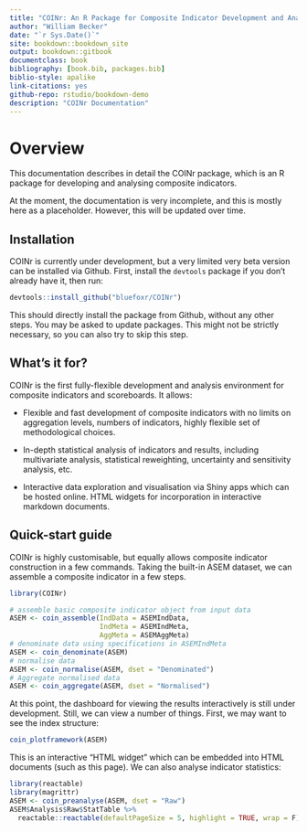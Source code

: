```yaml
--- 
title: "COINr: An R Package for Composite Indicator Development and Analysis"
author: "William Becker"
date: "`r Sys.Date()`"
site: bookdown::bookdown_site
output: bookdown::gitbook
documentclass: book
bibliography: [book.bib, packages.bib]
biblio-style: apalike
link-citations: yes
github-repo: rstudio/bookdown-demo
description: "COINr Documentation"
---
```


# Overview

This documentation describes in detail the COINr package, which is an R package for developing and analysing composite indicators.

At the moment, the documentation is very incomplete, and this is mostly here as a placeholder. However, this will be updated over time.

## Installation

COINr is currently under development, but a very limited very beta version can be installed via Github. First, install the `devtools` package if you don't already have it, then run:

```r
devtools::install_github("bluefoxr/COINr")
```

This should directly install the package from Github, without any other steps. You may be asked to update packages. This might not be strictly necessary, so you can also try to skip this step.

## What's it for?

COINr is the first fully-flexible development and analysis environment for composite indicators and scoreboards. It allows:

* Flexible and fast development of composite indicators with no limits on aggregation levels, numbers of indicators, highly flexible set of methodological choices.

* In-depth statistical analysis of indicators and results, including multivariate analysis, statistical reweighting, uncertainty and sensitivity analysis, etc.

* Interactive data exploration and visualisation via Shiny apps which can be hosted online. HTML widgets for incorporation in interactive markdown documents.

## Quick-start guide

COINr is highly customisable, but equally allows composite indicator construction in a few commands. Taking the built-in ASEM dataset, we can assemble a composite indicator in a few steps.

```r
library(COINr)

# assemble basic composite indicator object from input data
ASEM <- coin_assemble(IndData = ASEMIndData,
                      IndMeta = ASEMIndMeta,
                      AggMeta = ASEMAggMeta)
# denominate data using specifications in ASEMIndMeta
ASEM <- coin_denominate(ASEM)
# normalise data
ASEM <- coin_normalise(ASEM, dset = "Denominated")
# Aggregate normalised data
ASEM <- coin_aggregate(ASEM, dset = "Normalised")

```

At this point, the dashboard for viewing the results interactively is still under development. Still, we can view a number of things. First, we may want to see the index structure:

```r
coin_plotframework(ASEM)
```

This is an interactive "HTML widget" which can be embedded into HTML documents (such as this page). We can also analyse indicator statistics:

```r
library(reactable)
library(magrittr)
ASEM <- coin_preanalyse(ASEM, dset = "Raw")
ASEM$Analysis$Raw$StatTable %>%
  reactable::reactable(defaultPageSize = 5, highlight = TRUE, wrap = F)
```


